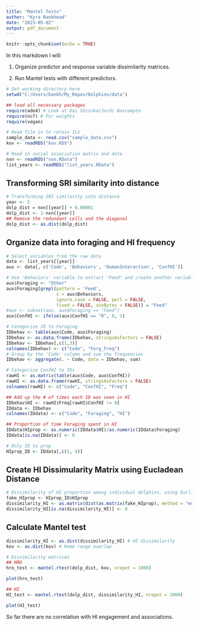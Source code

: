 ```yaml
---
title: "Mantel Tests"
author: "Kyra Bankhead"
date: "2023-05-02"
output: pdf_document
---
```


```r
knitr::opts_chunk$set(echo = TRUE)
```

In this markdown I will:

1. Organize predictor and response variable dissimilarity matrices.

2. Run Mantel tests with different predictors.


```r

# Set working directory here
setwd("C:/Users/bankh/My_Repos/Dolphins/data")

## load all necessary packages
require(ade4) # Look at Dai Shizuka/Jordi Bascompte
require(ncf) # For weights
require(vegan)

# Read file in to retain ILV
sample_data <- read.csv("sample_data.csv")
kov <- readRDS("kov.RDS")

# Read in social association matrix and data
nxn <- readRDS("nxn.RData")
list_years <- readRDS("list_years.RData")


```

## Transforming SRI similarity into distance

```r

# Transforming SRI similarity into distance
year <- 5
dolp_dist = nxn[[year]] + 0.00001
dolp_dist <- 1-nxn[[year]]
## Remove the redundant cells and the diagonal 
dolp_dist <- as.dist(dolp_dist)

```

## Organize data into foraging and HI frequency

```r

# Select variables from the raw data
data <- list_years[[year]]
aux <- data[, c('Code', 'Behaviors', 'HumanInteraction', 'ConfHI')]

# Use 'Behaviors' variable to extract "Feed" and create another variable with two classes (Feed, Other)
aux$Foraging <- "Other"
aux$Foraging[grepl(pattern = 'Feed',
                   x = aux$Behaviors,
                   ignore.case = FALSE, perl = FALSE,
                   fixed = FALSE, useBytes = FALSE)] = "Feed"
#aux <- subset(aux, aux$Foraging == "Feed")
aux$ConfHI <- ifelse(aux$ConfHI == "0", 0, 1)

# Categorize ID to Foraging
IDbehav <- table(aux$Code, aux$Foraging)
IDbehav <- as.data.frame(IDbehav, stringsAsFactors = FALSE)
IDbehav <- IDbehav[,c(1,3)]
colnames(IDbehav) <- c("Code", "Forg_Freq")
# Group by the 'Code' column and sum the frequencies
IDbehav <- aggregate(. ~ Code, data = IDbehav, sum)

# Categorize ConfHI to IDs
rawHI <- as.matrix(table(aux$Code, aux$ConfHI))
rawHI <- as.data.frame(rawHI, stringsAsFactors = FALSE)
colnames(rawHI) <- c("Code", "ConfHI", "Freq")

## Add up the # of times each ID was seen in HI
IDbehav$HI <- rawHI$Freq[rawHI$ConfHI != 0]
IDdata <- IDbehav
colnames(IDdata) <- c("Code", "Foraging", "HI")

## Proportion of time Foraging spent in HI
IDdata$HIprop <- as.numeric(IDdata$HI)/as.numeric(IDdata$Foraging)
IDdata[is.na(IDdata)] <- 0

# Only ID to prop
HIprop_ID <- IDdata[,c(1, 4)]

```

## Create HI Dissimularity Matrix using Eucladean Distance

```r

# Dissimilarity of HI proportion among individual dolphins, using Euclidean distance
fake_HIprop <- HIprop_ID$HIprop
dissimilarity_HI <- as.matrix(dist(as.matrix(fake_HIprop), method = "euclidean"))
dissimilarity_HI[is.na(dissimilarity_HI)] <- 0

```

## Calculate Mantel test

```r

dissimilarity_HI <- as.dist(dissimilarity_HI) # HI dissimilarity
kov <- as.dist(kov) # Home range overlap

# Dissimilarity matrices
## HRO
hro_test <- mantel.rtest(dolp_dist, kov, nrepet = 1000)

plot(hro_test)

## HI
HI_test <- mantel.rtest(dolp_dist, dissimilarity_HI, nrepet = 1000)

plot(HI_test)

```

So far there are no correlation with HI engagement and associations.
